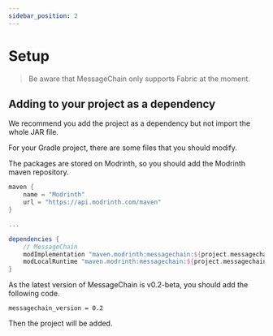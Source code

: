 ```yaml
---
sidebar_position: 2
---
```



# Setup

> Be aware that MessageChain only supports Fabric at the moment.

## Adding to your project as a dependency

We recommend you add the project as a dependency but not import the whole JAR file.

For your Gradle project, there are some files that you should modify.

<Tabs>

<TabItem value="build.gradle" label="build.gradle">

The packages are stored on Modrinth, so you should add the Modrinth maven repository.

```gradle title="build.gradle"
maven {
    name = "Modrinth"
    url = "https://api.modrinth.com/maven"
}

...

dependencies {
    // MessageChain
    modImplementation "maven.modrinth:messagechain:${project.messagechain_version}"
    modLocalRuntime "maven.modrinth:messagechain:${project.messagechain_version}"
}
```

</TabItem>

<TabItem value="gradle.properties" label="gradle.properties">


As the latest version of MessageChain is v0.2-beta, you should add the following code.

```properties title="gradle.properties"
messagechain_version = 0.2
```

</TabItem>

</Tabs>

Then the project will be added.
